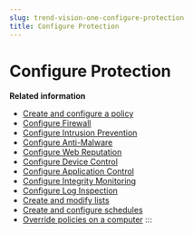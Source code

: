 ```yaml
---
slug: trend-vision-one-configure-protection
title: Configure Protection
---
```

# Configure Protection

**Related information**

- [Create and configure a policy](create-configure-policy.mdx)
- [Configure Firewall](configure-firewall-sdk.mdx)
- [Configure Intrusion Prevention](configure-intrusion-prevention-sdk.mdx)
- [Configure Anti-Malware](configure-anti-malware-sdk.mdx)
- [Configure Web Reputation](configure-wrs-server-workload.mdx)
- [Configure Device Control](configure-device-control-sdk.mdx)
- [Configure Application Control](configure-application-control.mdx)
- [Configure Integrity Monitoring](configure-integrity-monitoring-sdk.mdx)
- [Configure Log Inspection](config-log-inspection-swp.mdx)
- [Create and modify lists](create-modify-lists.mdx)
- [Create and configure schedules](create-configure-schedules.mdx)
- [Override policies on a computer](override-policies-computer.mdx)
:::
